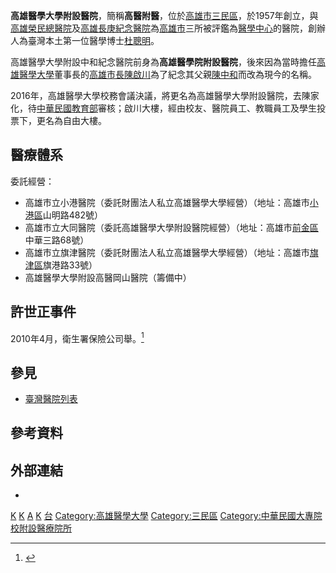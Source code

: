 {{Infobox hospital
| name        =高雄醫學大學附設醫院
| name_en     =Kaohsiung Medical University Hospital
| admin       =高雄醫學大學
| logo        =
| image       =高醫大附設中和醫院.JPG
| country     ={{ROC-TWN}}
| address     =高雄市三民區安生里11鄰十全一路100號<br/>高雄市新興區漢民里16鄰中山一路36號（牙科門診）
| coordinates =<!-- 在此填寫醫院位置的坐標。 -->
| discriminate_code =1302050014
| funding     =私立
| type        =綜合教學醫院
| Division_of_medical_liability=醫學中心
| affiliation =高雄醫學大學
| patron      =[[陳啟川|陳啟川]]
| beds        =2002床
| num_employees=本院：3390人<br/>居家護理所：5人
| emergency   =重度級
| helipad     =<!-- 在此填寫醫院的直昇機坪代碼（可使用機場代碼）。只在有確實參考支持的情況下使用。 -->
| founded     =1957年6月16日
| closed      =<!-- 此項目為選擇性。在此填入醫院停辦的日期。 -->
| dean        =鍾飲文（高雄醫學大學教授）
| website     ={{URL|www.kmuh.org.tw}}
}}
'''高雄醫學大學附設醫院'''，簡稱'''高醫附醫'''，位於[[高雄市|高雄市]][[三民區|三民區]]，於1957年創立，與[[高雄榮民總醫院|高雄榮民總醫院]]及[[長庚醫療財團法人|高雄長庚紀念醫院]]為[[高雄市|高雄市]]三所被評鑑為[[臺灣醫學中心列表|醫學中心]]的醫院，創辦人為臺灣本土第一位醫學博士[[杜聰明|杜聰明]]。

高雄醫學大學附設中和紀念醫院前身為'''高雄醫學院附設醫院'''，後來因為當時擔任[[高雄醫學大學|高雄醫學大學]]董事長的[[高雄市長|高雄市長]][[陳啟川|陳啟川]]為了紀念其父親[[陳中和|陳中和]]而改為現今的名稱。

2016年，高雄醫學大學校務會議決議，將更名為高雄醫學大學附設醫院，去陳家化，待[[中華民國教育部|中華民國教育部]]審核；啟川大樓，經由校友、醫院員工、教職員工及學生投票下，更名為自由大樓。

== 醫療體系 ==
委託經營：
* 高雄市立小港醫院（委託財團法人私立高雄醫學大學經營）（地址：高雄市[[小港區|小港區]]山明路482號）
* 高雄市立大同醫院（委託高雄醫學大學附設醫院經營）（地址：高雄市[[前金區|前金區]]中華三路68號）
* 高雄市立旗津醫院（委託財團法人私立高雄醫學大學經營）（地址：高雄市[[旗津區|旗津區]]旗港路33號）
* 高雄醫學大學附設高醫岡山醫院（籌備中）

== 許世正事件 ==
2010年4月，衛生署保險公司舉。<ref>{{cite news|language=zh-tw|author=|coauthors=|url=http://www.nownews.com/2010/04/14/91-2591640.htm|title=多稽核也難杜絕醫界歪風？ 楊志良：再多警察還是有小偷|work=|publisher=今日|pages=|date=2010-04-14|accessdate=2010-04-15|archive-date=2010-04-16|archive-url=https://web.archive.org/web/20100416172125/http://www.nownews.com/2010/04/14/91-2591640.htm|dead-url=no}}</ref>

== 參見 ==
* [[臺灣醫院列表|臺灣醫院列表]]

== 參考資料 ==
{{Reflist}}

== 外部連結 ==
*{{Official website|www.kmuh.org.tw}}

{{高雄}}
{{高雄醫學大學}}
[[Category:1957年台灣建立|K]]
[[Category:1957年完工醫院|K]]
[[Category:台灣醫學中心|A]]
[[Category:高雄市醫院|K]]
[[Category:臺灣教學醫院|台]]
[[Category:高雄醫學大學|Category:高雄醫學大學]]
[[Category:三民區|Category:三民區]]
[[Category:中華民國大專院校附設醫療院所|Category:中華民國大專院校附設醫療院所]]